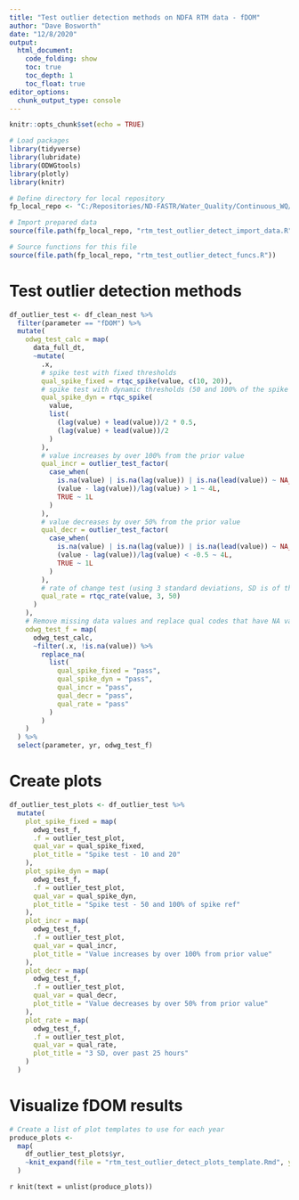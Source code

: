 ```yaml
---
title: "Test outlier detection methods on NDFA RTM data - fDOM"
author: "Dave Bosworth"
date: "12/8/2020"
output: 
  html_document: 
    code_folding: show
    toc: true
    toc_depth: 1
    toc_float: true
editor_options: 
  chunk_output_type: console
---
```


```r
knitr::opts_chunk$set(echo = TRUE)
```

```r
# Load packages
library(tidyverse)
library(lubridate)
library(ODWGtools)
library(plotly)
library(knitr)
```

```r
# Define directory for local repository
fp_local_repo <- "C:/Repositories/ND-FASTR/Water_Quality/Continuous_WQ/Data_cleaning"

# Import prepared data
source(file.path(fp_local_repo, "rtm_test_outlier_detect_import_data.R"))

# Source functions for this file
source(file.path(fp_local_repo, "rtm_test_outlier_detect_funcs.R"))
```

# Test outlier detection methods

```r
df_outlier_test <- df_clean_nest %>% 
  filter(parameter == "fDOM") %>% 
  mutate(
    odwg_test_calc = map(
      data_full_dt, 
      ~mutate(
        .x,
        # spike test with fixed thresholds
        qual_spike_fixed = rtqc_spike(value, c(10, 20)),
        # spike test with dynamic thresholds (50 and 100% of the spike reference)
        qual_spike_dyn = rtqc_spike(
          value,
          list(
            (lag(value) + lead(value))/2 * 0.5,
            (lag(value) + lead(value))/2
          )
        ),
        # value increases by over 100% from the prior value
        qual_incr = outlier_test_factor(
          case_when(
            is.na(value) | is.na(lag(value)) | is.na(lead(value)) ~ NA_integer_,
            (value - lag(value))/lag(value) > 1 ~ 4L,
            TRUE ~ 1L
          )
        ),
        # value decreases by over 50% from the prior value
        qual_decr = outlier_test_factor(
          case_when(
            is.na(value) | is.na(lag(value)) | is.na(lead(value)) ~ NA_integer_,
            (value - lag(value))/lag(value) < -0.5 ~ 4L,
            TRUE ~ 1L
          )
        ),
        # rate of change test (using 3 standard deviations, SD is of the prior 25-hour period)
        qual_rate = rtqc_rate(value, 3, 50)
      )
    ),
    # Remove missing data values and replace qual codes that have NA values - for plots
    odwg_test_f = map(
      odwg_test_calc,
      ~filter(.x, !is.na(value)) %>% 
        replace_na(
          list(
            qual_spike_fixed = "pass",
            qual_spike_dyn = "pass",
            qual_incr = "pass",
            qual_decr = "pass",
            qual_rate = "pass"
          )
        )
    )
  ) %>% 
  select(parameter, yr, odwg_test_f)
```

# Create plots

```r
df_outlier_test_plots <- df_outlier_test %>% 
  mutate(
    plot_spike_fixed = map(
      odwg_test_f, 
      .f = outlier_test_plot, 
      qual_var = qual_spike_fixed,
      plot_title = "Spike test - 10 and 20"
    ),
    plot_spike_dyn = map(
      odwg_test_f, 
      .f = outlier_test_plot, 
      qual_var = qual_spike_dyn,
      plot_title = "Spike test - 50 and 100% of spike ref"
    ),
    plot_incr = map(
      odwg_test_f, 
      .f = outlier_test_plot, 
      qual_var = qual_incr,
      plot_title = "Value increases by over 100% from prior value"
    ),
    plot_decr = map(
      odwg_test_f, 
      .f = outlier_test_plot, 
      qual_var = qual_decr,
      plot_title = "Value decreases by over 50% from prior value"
    ),
    plot_rate = map(
      odwg_test_f, 
      .f = outlier_test_plot, 
      qual_var = qual_rate,
      plot_title = "3 SD, over past 25 hours"
    )
  )
```

# Visualize fDOM results {.tabset .tabset-pills}

```r
# Create a list of plot templates to use for each year
produce_plots <- 
  map(
    df_outlier_test_plots$yr,
    ~knit_expand(file = "rtm_test_outlier_detect_plots_template.Rmd", yr = .x)
  )
```

`r knit(text = unlist(produce_plots))`

